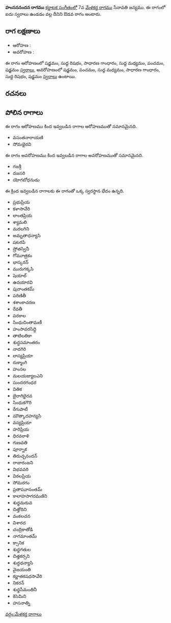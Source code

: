 {{Infobox ragam
	| name          	= హంసననందన
	| synonym	    	= 
	| mela          	= 
	| chakra        	= 
	| janaka        	= 
	| type          	= ఔడవ
	| arohanam      	= {{svaraC|S|R1|G2|M1|P|S'}} 
	| avarohanam    	= {{svaraC|S'|P|M1|G2|R1|S}}
	| jeeva         	=
	| chhaya        	=
	| nyasa         	=
	| vishesha      	= 
	| equivalent  		= 
}}
{{కర్ణాటక సంగీత రాగాలు}}
'''హంసననందన రాగము''' [[కర్ణాటక సంగీతం]]లో 7వ [[మేళకర్త రాగము]] సేనావతి జన్యము.  ఈ రాగంలో ఐదు స్వరాలు ఉండడం వల్ల దీనిని ఔడవ రాగం అంటారు.


==రాగ లక్షణాలు==


* ఆరోహణ : {{svaraC|S|R1|G2|M1|P|S'}} 
* అవరోహణ : {{svaraC|S'|P|M1|G2|R1|S}}

ఈ రాగం ఆరోహణంలో షడ్జమం, సుద్ద రిషభం, సాధారణ గాంధారం, సుద్ద మధ్యమం, పంచమం, షడ్జమం [[స్వరాలు]], అవరోహణంలో షడ్జమం, పంచమం, సుద్ద మధ్యమం, సాధారణ గాంధారం, సుద్ద రిషభం, షడ్జమం [[స్వరాలు]] ఉంటాయి.

==రచనలు==



==పోలిన రాగాలు==
ఈ రాగం ఆరోహణము కింద ఇవ్వబడిన రాగాల ఆరోహణముతో సమానమైనది.
* వసంతనారాయణి
* సోమభైరవి

ఈ రాగం అవరోహణము కింద ఇవ్వబడిన రాగాల అవరోహణముతో సమానమైనది.
* గజశ్రీ
* దజసరి
* యోగబోధనుడు

ఈ క్రింద ఇవ్వబడిన రాగాలకు ఈ రాగంతో ఒక్క స్వరస్థాన భేదం ఉన్నది.
* ప్రభుప్రియ
* కళాసావేరి
* లాంతప్రియ
* శ్యామలి
* మరలగిని
* అమృతాధన్యాసి
* షటరపి
* ష్రోతస్వినీ
* గోమూత్రకం
* భాస్కరన్
* మురుగక్కసి
* షెయాల్
* ఉదయారవి
* పురాంతకమ్
* పరిణితీ
* శశాంకాచరణ
* రేవతీ
* పరకాల
* సింధుచింతామణీ
* హంసావరసిద్ధి
* తాటిలతికా
* శుద్ధసమాంతరం
* నాదగిరి
* లాస్యప్రియా
* రుక్మాంగి
* హంసల
* మలయజ్యాలఎని
* సుందరగంధర
* వితిక
* బైరాగిభైరవ
* సింధుకగౌరి
* రేగుపాటీ
* మౌత్కాదహన్యసి
* వస్యప్రియా
* హరిప్రియ
* ధిరవరాళి
* గుణవతి
* పూర్నాక
* తిరుచ్చనందన్
* రాజారంజని
* విభవవరి
* విఠలప్రియ
* సోమరగం
* ప్రతాపవాసంతమ్
* కాలాహసాగరమణిని
* శుధ్ధమరువ
* చిత్తోదిని
* వంకలచన
* విశారద
* చంద్రికాతోడి
* నాగమాంతమ్
* క్సానిక
* శుధ్ధగతుల
* చిత్తకర్సని
* శుద్ధధన్యాసి
* వైజయంతి
* కర్ణాతకషధసావేరి
* నికరన్
* శుధ్ధసీమంతినీ
* కెసెమిని
* హసనాత్ని



[[వర్గం:మేళకర్త రాగాలు]]